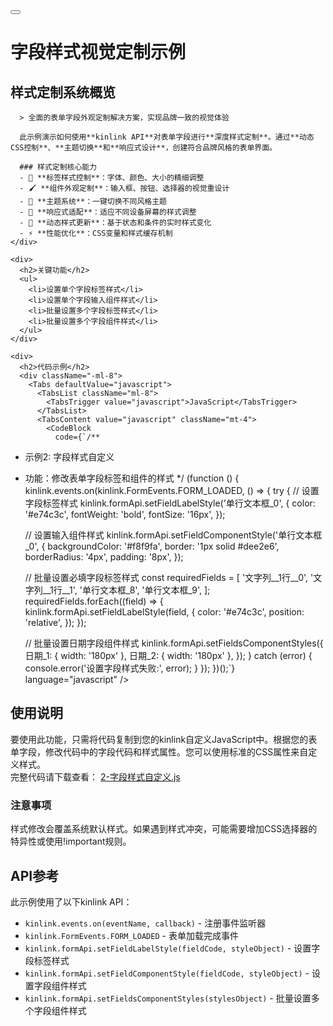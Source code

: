 
<div className="container max-w-4xl py-6 lg:py-10 mdx-content">
  <div className="flex items-center gap-4 mb-8">
    <Link href="/examples" className="flex items-center">
      <Button variant="outline" size="icon" className="h-10 w-10 flex items-center justify-center">
        <ArrowLeft className="h-4 w-4" />
      </Button>
    </Link>
    <h1 className="text-3xl font-bold tracking-tight m-0 p-0 leading-[1.2] flex items-center">字段样式视觉定制示例</h1>
  </div>

  <div className="space-y-8 px-8">
    <div>
      <h2>样式定制系统概览</h2>
      
      > 全面的表单字段外观定制解决方案，实现品牌一致的视觉体验

      此示例演示如何使用**kinlink API**对表单字段进行**深度样式定制**。通过**动态CSS控制**、**主题切换**和**响应式设计**，创建符合品牌风格的表单界面。

      ### 样式定制核心能力
      - 🎨 **标签样式控制**：字体、颜色、大小的精细调整
      - 🖌️ **组件外观定制**：输入框、按钮、选择器的视觉重设计
      - 🌈 **主题系统**：一键切换不同风格主题
      - 📱 **响应式适配**：适应不同设备屏幕的样式调整
      - 🔄 **动态样式更新**：基于状态和条件的实时样式变化
      - ⚡ **性能优化**：CSS变量和样式缓存机制
    </div>

    <div>
      <h2>关键功能</h2>
      <ul>
        <li>设置单个字段标签样式</li>
        <li>设置单个字段输入组件样式</li>
        <li>批量设置多个字段标签样式</li>
        <li>批量设置多个字段组件样式</li>
      </ul>
    </div>

    <div>
      <h2>代码示例</h2>
      <div className="-ml-8">
        <Tabs defaultValue="javascript">
          <TabsList className="ml-8">
            <TabsTrigger value="javascript">JavaScript</TabsTrigger>
          </TabsList>
          <TabsContent value="javascript" className="mt-4">
            <CodeBlock 
              code={`/**
 * 示例2: 字段样式自定义
 * 功能：修改表单字段标签和组件的样式
 */
(function () {
  kinlink.events.on(kinlink.FormEvents.FORM_LOADED, () => {
    try {
      // 设置字段标签样式
      kinlink.formApi.setFieldLabelStyle('单行文本框_0', {
        color: '#e74c3c',
        fontWeight: 'bold',
        fontSize: '16px',
      });

      // 设置输入组件样式
      kinlink.formApi.setFieldComponentStyle('单行文本框_0', {
        backgroundColor: '#f8f9fa',
        border: '1px solid #dee2e6',
        borderRadius: '4px',
        padding: '8px',
      });

      // 批量设置必填字段标签样式
      const requiredFields = [
        '文字列__1行__0',
        '文字列__1行__1',
        '单行文本框_8',
        '单行文本框_9',
      ];
      requiredFields.forEach((field) => {
        kinlink.formApi.setFieldLabelStyle(field, {
          color: '#e74c3c',
          position: 'relative',
        });
      });

      // 批量设置日期字段组件样式
      kinlink.formApi.setFieldsComponentStyles({
        日期_1: { width: '180px' },
        日期_2: { width: '180px' },
      });
    } catch (error) {
      console.error('设置字段样式失败:', error);
    }
  });
})();`} 
              language="javascript" 
            />
          </TabsContent>
        </Tabs>
      </div>
    </div>

    <div>
      <h2>使用说明</h2>
      <div>
        要使用此功能，只需将代码复制到您的kinlink自定义JavaScript中。根据您的表单字段，修改代码中的字段代码和样式属性。您可以使用标准的CSS属性来自定义样式。
      </div>
      <div>
        完整代码请下载查看：
        <a
          href="/samplesCodes/2-字段样式自定义.js"
          className="text-primary hover:underline ml-1"
          download="2-字段样式自定义.js"
        >
          2-字段样式自定义.js
        </a>
      </div>
      <div className="p-4 border rounded-md bg-yellow-50 dark:bg-yellow-900/20 border-yellow-200 dark:border-yellow-700">
        <h3 className="font-semibold text-yellow-800 dark:text-yellow-200">注意事项</h3>
        <div className="text-yellow-800 dark:text-yellow-300">
          样式修改会覆盖系统默认样式。如果遇到样式冲突，可能需要增加CSS选择器的特异性或使用!important规则。
        </div>
      </div>
    </div>

    <div>
      <h2>API参考</h2>
      <div>此示例使用了以下kinlink API：</div>
      <ul>
        <li>
          <code>kinlink.events.on(eventName, callback)</code> -
          注册事件监听器
        </li>
        <li>
          <code>kinlink.FormEvents.FORM_LOADED</code> - 表单加载完成事件
        </li>
        <li>
          <code>kinlink.formApi.setFieldLabelStyle(fieldCode, styleObject)</code> -
          设置字段标签样式
        </li>
        <li>
          <code>kinlink.formApi.setFieldComponentStyle(fieldCode, styleObject)</code> -
          设置字段组件样式
        </li>
        <li>
          <code>kinlink.formApi.setFieldsComponentStyles(stylesObject)</code> -
          批量设置多个字段组件样式
        </li>
      </ul>
    </div>
  </div>
</div> 